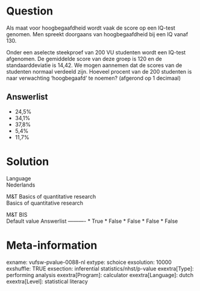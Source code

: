 Question
========
Als maat voor hoogbegaafdheid wordt vaak de score op een IQ-test
genomen. Men spreekt doorgaans van hoogbegaafdheid bij een IQ vanaf
130.  
  
Onder een aselecte steekproef van 200 VU studenten wordt een IQ-test
afgenomen. De gemiddelde score van deze groep is 120 en de
standaarddeviatie is 14,42. We mogen aannemen dat de scores van de
studenten normaal verdeeld zijn. Hoeveel procent van de 200 studenten is
naar verwachting ‘hoogbegaafd’ te noemen? (afgerond op 1 decimaal)

Answerlist
----------
* 24,5%
* 34,1%
* 37,8%
* 5,4%
* 11,7%

Solution
========











Language  
Nederlands

M&T Basics of quantitative research  
Basics of quantitative research

M&T BIS  
Default value
Answerlist
----------
* True
* False
* False
* False
* False

Meta-information
================
exname: vufsw-pvalue-0088-nl
extype: schoice
exsolution: 10000
exshuffle: TRUE
exsection: inferential statistics/nhst/p-value
exextra[Type]: performing analysis
exextra[Program]: calculator
exextra[Language]: dutch
exextra[Level]: statistical literacy

